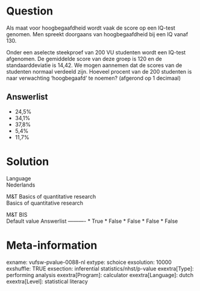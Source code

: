 Question
========
Als maat voor hoogbegaafdheid wordt vaak de score op een IQ-test
genomen. Men spreekt doorgaans van hoogbegaafdheid bij een IQ vanaf
130.  
  
Onder een aselecte steekproef van 200 VU studenten wordt een IQ-test
afgenomen. De gemiddelde score van deze groep is 120 en de
standaarddeviatie is 14,42. We mogen aannemen dat de scores van de
studenten normaal verdeeld zijn. Hoeveel procent van de 200 studenten is
naar verwachting ‘hoogbegaafd’ te noemen? (afgerond op 1 decimaal)

Answerlist
----------
* 24,5%
* 34,1%
* 37,8%
* 5,4%
* 11,7%

Solution
========











Language  
Nederlands

M&T Basics of quantitative research  
Basics of quantitative research

M&T BIS  
Default value
Answerlist
----------
* True
* False
* False
* False
* False

Meta-information
================
exname: vufsw-pvalue-0088-nl
extype: schoice
exsolution: 10000
exshuffle: TRUE
exsection: inferential statistics/nhst/p-value
exextra[Type]: performing analysis
exextra[Program]: calculator
exextra[Language]: dutch
exextra[Level]: statistical literacy

